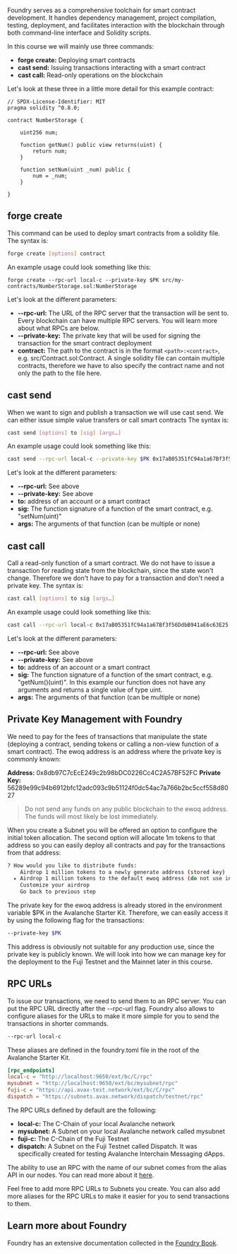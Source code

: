 Foundry serves as a comprehensive toolchain for smart contract development. It handles dependency management, project compilation, testing, deployment, and facilitates interaction with the blockchain through both command-line interface and Solidity scripts. 

In this course we will mainly use three commands:

- **forge create:** Deploying smart contracts
- **cast send:** Issuing transactions interacting with a smart contract
- **cast call:** Read-only operations on the blockchain

Let's look at these three in a little more detail for this example contract:

```solidity
// SPDX-License-Identifier: MIT
pragma solidity ^0.8.0;

contract NumberStorage {
 
    uint256 num;
  
    function getNum() public view returns(uint) {
        return num; 
    }
  
    function setNum(uint _num) public {
        num = _num;
    }
  
}
```

## forge create

This command can be used to deploy smart contracts from a solidity file. The syntax is:

```bash
forge create [options] contract
```

An example usage could look something like this:

```
forge create --rpc-url local-c --private-key $PK src/my-contracts/NumberStorage.sol:NumberStorage 
```

Let's look at the different parameters:

- **--rpc-url:** The URL of the RPC server that the transaction will be sent to. Every blockchain can have multiple RPC servers. You will learn more about what RPCs are below.
- **--private-key:** The private key that will be used for signing the transaction for the smart contract deployment
- **contract:** The path to the contract is in the format `<path>:<contract>`, e.g. src/Contract.sol:Contract. A single solidity file can contain multiple contracts, therefore we have to also specify the contract name and not only the path to the file here.

## cast send
When we want to sign and publish a transaction we will use cast send. We can either issue simple value transfers or call smart contracts The syntax is:

```bash
cast send [options] to [sig] [args…]
```

An example usage could look something like this:

```bash
cast send --rpc-url local-c --private-key $PK 0x17aB05351fC94a1a67Bf3f56DdbB941aE6c63E25 "setNum(uint)" 42
```

Let's look at the different parameters:
- **--rpc-url:** See above
- **--private-key:** See above
- **to:** address of an account or a smart contract
- **sig:** The function signature of a function of the smart contract, e.g. "setNum(uint)"
- **args:** The arguments of that function (can be multiple or none)

## cast call

Call a read-only function of a smart contract. We do not have to issue a transaction for reading state from the blockchain, since the state won't change. Therefore we don't have to pay for a transaction and don't need a private key. The syntax is:

```bash
cast call [options] to sig [args…]
```

An example usage could look something like this:

```bash
cast call --rpc-url local-c 0x17aB05351fC94a1a67Bf3f56DdbB941aE6c63E25 "getNum()(uint)"
```

Let's look at the different parameters:
- **--rpc-url:** See above
- **--private-key:** See above
- **to:** address of an account or a smart contract
- **sig:** The function signature of a function of the smart contract, e.g. "getNum()(uint)". In this example our function does not have any arguments and returns a single value of type uint.
- **args:** The arguments of that function (can be multiple or none)


## Private Key Management with Foundry

We need to pay for the fees of transactions that manipulate the state (deploying a contract, sending tokens or calling a non-view function of a smart contract). The ewoq address is an address where the private key is commonly known:

**Address:** 0x8db97C7cEcE249c2b98bDC0226Cc4C2A57BF52FC
**Private Key:** 56289e99c94b6912bfc12adc093c9b51124f0dc54ac7a766b2bc5ccf558d8027

> Do not send any funds on any public blockchain to the ewoq address. The funds will most likely be lost immediately.

When you create a Subnet you will be offered an option to configure the initial token allocation. The second option will allocate 1m tokens to that address so you can easily deploy all contracts and pay for the transactions from that address:

```bash
? How would you like to distribute funds: 
    Airdrop 1 million tokens to a newly generate address (stored key)
  ▸ Airdrop 1 million tokens to the default ewoq address (do not use in production)
    Customize your airdrop
    Go back to previous step
```

The private key for the ewoq address is already stored in the environment variable $PK in the Avalanche Starter Kit. Therefore, we can easily access it by using the following flag for the transactions:

```bash
--private-key $PK
```

This address is obviously not suitable for any production use, since the private key is publicly known. We will look into how we can manage key for the deployment to the Fuji Testnet and the Mainnet later in this course.


## RPC URLs

To issue our transactions, we need to send them to an RPC server. You can put the RPC URL directly after the --rpc-url flag. Foundry also allows to configure aliases for the URLs to make it more simple for you to send the transactions in shorter commands.

```bash
--rpc-url local-c
```

These aliases are defined in the foundry.toml file in the root of the Avalanche Starter Kit.

```toml
[rpc_endpoints]
local-c = "http://localhost:9650/ext/bc/C/rpc"
mysubnet = "http://localhost:9650/ext/bc/mysubnet/rpc"
fuji-c = "https://api.avax-test.network/ext/bc/C/rpc"
dispatch = "https://subnets.avax.network/dispatch/testnet/rpc"
```

The RPC URLs defined by default are the following:
- **local-c:** The C-Chain of your local Avalanche network
- **mysubnet:** A Subnet on your local Avalanche network called mysubnet
- **fuji-c:** The C-Chain of the Fuji Testnet
- **dispatch:** A Subnet on the Fuji Testnet called Dispatch. It was specifically created for testing Avalanche Interchain Messaging dApps. 

The ability to use an RPC with the name of our subnet comes from the alias API in our nodes. You can read more about it [here](https://docs.avax.network/reference/avalanchego/admin-api#adminalias).

Feel free to add more RPC URLs to Subnets you create. You can also add more aliases for the RPC URLs to make it easier for you to send transactions to them.

## Learn more about Foundry

Foundry has an extensive documentation collected in the [Foundry Book](https://book.getfoundry.sh/).